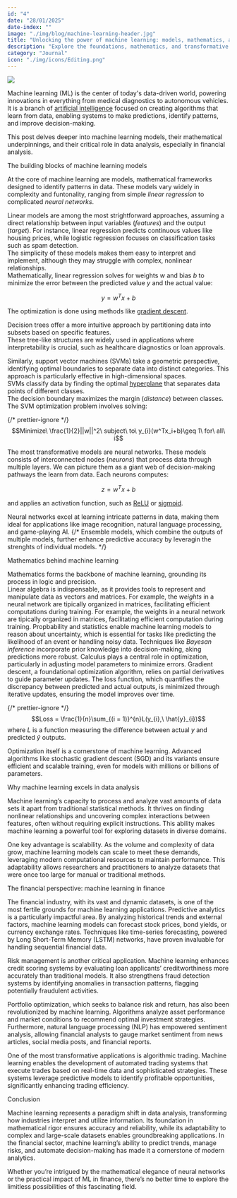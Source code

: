 ```yaml
---
id: "4"
date: "28/01/2025"
date-index: ""
image: "./img/blog/machine-learning-header.jpg"
title: "Unlocking the power of machine learning: models, mathematics, and financial applications"
description: "Explore the foundations, mathematics, and transformative applications of machine learning, with a focus on its impact on financial analysis."
category: "Journal"
icon: "./img/icons/Editing.png"
---
```



<img src="../img/blog/machine-learning-header.jpg" className="rounded-[10px]" />

Machine learning (ML) is the center of today's data-driven world, powering innovations in everything from medical diagnostics to autonomous vehicles. It is a branch of [artificial intelligence](https://en.wikipedia.org/wiki/Artificial_intelligence) focused on creating algorithms that learn from data, enabling systems to make predictions, identify patterns, and improve decision-making.

This post delves deeper into machine learning models, their mathematical underpinnings, and their critical role in data analysis, especially in financial analysis.

<MdxH3>The building blocks of machine learning models</MdxH3>

At the core of machine learning are models, mathematical frameworks designed to identify patterns in data. These models vary widely in complexity and funtonality, ranging from simple _linear regression_ to complicated _neural networks_.

Linear models are among the most strightforward approaches, assuming a direct relationship between input variables (_features_) and the output (_target_). For instance, linear regression predicts continuous values like housing prices, while logistic regression focuses on classification tasks such as spam detection. <br/> The simplicity of these models makes them easy to interpret and implement, although they may struggle with complex, nonlinear relationships. <br/> Mathematically, linear regression solves for weights $w$ and bias $b$ to minimize the error between the predicted value $y$ and the actual value:

<MathBlock>$$y = w^{T}x+b$$</MathBlock>

The optimization is done using methods like [gradient descent](https://en.wikipedia.org/wiki/Gradient_descent).

Decision trees offer a more intuitive approach by partitioning data into subsets based on specific features. <br/>These tree-like structures are widely used in applications where interpretability is crucial, such as healthcare diagnostics or loan approvals.

Similarly, support vector machines (SVMs) take a geometric perspective, identifying optimal boundaries to separate data into distinct categories. This approach is particularly effective in high-dimensional spaces. <br/>SVMs classify data by finding the optimal [hyperplane](https://en.wikipedia.org/wiki/Hyperplane) that separates data points of different classes. <br/>The decision boundary maximizes the margin (_distance_) between classes. The SVM optimization problem involves solving:

{/* prettier-ignore */}
<MathBlock>
  $$Minimize\ \frac{1}{2}||w||^2\ subject\ to\ y_{i}(w^Tx_i+b)\geq 1\ for\ all\ i$$
</MathBlock>

The most transformative models are neural networks. These models consists of interconnected nodes (_neurons_) that process data through multiple layers. We can picture them as a giant web of decision-making pathways the learn from data.
Each neurons computes:

<MathBlock>$$z=w^Tx+b$$</MathBlock>

and applies an activation function, such as [ReLU](<https://en.wikipedia.org/wiki/Rectifier_(neural_networks)>) or [sigmoid](https://en.wikipedia.org/wiki/Sigmoid_function).

Neural networks excel at learning intricate patterns in data, making them ideal for applications like image recognition, natural language processing, and game-playing AI.
{/* Ensemble models, which combine the outputs of multiple models, further enhance predictive accuracy by leveragin the strenghts of individual models. */}

<LLM />

<MdxH3>Mathematics behind machine learning</MdxH3>

Mathematics forms the backbone of machine learning, grounding its process in logic and precision. <br/>
Linear algebra is indispensable, as it provides tools to represent and manipulate data as vectors and matrices. For example, the _weights_ in a neural network are tipically organized in matrices, facilitating efficient computations during training. For example, the weights in a neural network are tipically organized in matrices, facilitating efficient computation during training.
Propbability and statistics enable machine learning models to reason about uncertainty, which is essential for tasks like predicting the likelihood of an event or handling noisy data. Techniques like _Bayesan inference_ incorporate prior knowledge into decision-making, aking predictions more robust.
Calculus plays a central role in optimization, particularly in adjusting model parameters to minimize errors. Gradient descent, a foundational optimization algorithm, relies on partial derivatives to guide parameter updates. The loss function, which quantifies the discrepancy between predicted and actual outputs, is minimized through iterative updates, ensuring the model improves over time.

{/* prettier-ignore */}
<MathBlock>
  $$Loss = \frac{1}{n}\sum_{(i = 1)}^{n}L(y_{i},\ \hat{y}_{i})$$
</MathBlock>
where $L$ is a function measuring the difference between actual $y$ and predicted $\hat{y}$ outputs.

Optimization itself is a cornerstone of machine learning. Advanced algorithms like stochastic gradient descent (SGD) and its variants ensure efficient and scalable training, even for models with millions or billions of parameters.

<MdxH3>Why machine learning excels in data analysis</MdxH3>

Machine learning’s capacity to process and analyze vast amounts of data sets it apart from traditional statistical methods. It thrives on finding nonlinear relationships and uncovering complex interactions between features, often without requiring explicit instructions. This ability makes machine learning a powerful tool for exploring datasets in diverse domains.

One key advantage is scalability. As the volume and complexity of data grow, machine learning models can scale to meet these demands, leveraging modern computational resources to maintain performance. This adaptability allows researchers and practitioners to analyze datasets that were once too large for manual or traditional methods.

<MdxH3>The financial perspective: machine learning in finance</MdxH3>

The financial industry, with its vast and dynamic datasets, is one of the most fertile grounds for machine learning applications. Predictive analytics is a particularly impactful area. By analyzing historical trends and external factors, machine learning models can forecast stock prices, bond yields, or currency exchange rates. Techniques like time-series forecasting, powered by Long Short-Term Memory (LSTM) networks, have proven invaluable for handling sequential financial data.

Risk management is another critical application. Machine learning enhances credit scoring systems by evaluating loan applicants’ creditworthiness more accurately than traditional models. It also strengthens fraud detection systems by identifying anomalies in transaction patterns, flagging potentially fraudulent activities.

Portfolio optimization, which seeks to balance risk and return, has also been revolutionized by machine learning. Algorithms analyze asset performance and market conditions to recommend optimal investment strategies. Furthermore, natural language processing (NLP) has empowered sentiment analysis, allowing financial analysts to gauge market sentiment from news articles, social media posts, and financial reports.

One of the most transformative applications is algorithmic trading. Machine learning enables the development of automated trading systems that execute trades based on real-time data and sophisticated strategies. These systems leverage predictive models to identify profitable opportunities, significantly enhancing trading efficiency.

<MdxH3>Conclusion</MdxH3>

Machine learning represents a paradigm shift in data analysis, transforming how industries interpret and utilize information. Its foundation in mathematical rigor ensures accuracy and reliability, while its adaptability to complex and large-scale datasets enables groundbreaking applications. In the financial sector, machine learning’s ability to predict trends, manage risks, and automate decision-making has made it a cornerstone of modern analytics.

Whether you’re intrigued by the mathematical elegance of neural networks or the practical impact of ML in finance, there’s no better time to explore the limitless possibilities of this fascinating field.
